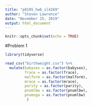 ```yaml
---
title: "p8105_hw6_sl4269"
author: "Steven Lawrence"
date: "November 25, 2019"
output: html_document
---
```


```r
knitr::opts_chunk$set(echo = TRUE)
```

#Problem 1

```r

library(tidyverse)

```

```r
read_csv("birthweight.csv") %>% 
  mutate(babysex = as.factor(babysex),
         frace = as.factor(frace),
         malform = as.factor(malform),
         mrace = as.factor(mrace),
         parity = as.factor(parity),
         pnumlbw = as.factor(pnumlbw),
         pnumsga = as.factor(pnumlbw) 
          )
```

